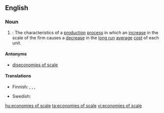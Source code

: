 ==English==

===Noun===
{{wikipedia}}
{{en-plural noun|sg=[[economies]] of [[scale]]}}

# {{context|economics|plurale tantum}}: The characteristics of a [[production]] [[process]] in which an [[increase]] in the scale of the firm causes a [[decrease]] in the [[long run]] [[average]] [[cost]] of each unit.

====Antonyms====
* [[diseconomies of scale]]

====Translations====
{{trans-top|the characteristics of a production process}}
* Finnish: {{t-|fi|mittakaavaedut}}, {{t-|fi|suurtuotannon edut}}, {{t-|fi|suuruuden ekonomia}},{{t-|fi|skaalaetu}}
{{trans-mid}}
* Swedish: {{t-|sv|stordriftsfördelar}}
{{trans-bottom}}

[[hu:economies of scale]]
[[ta:economies of scale]]
[[vi:economies of scale]]